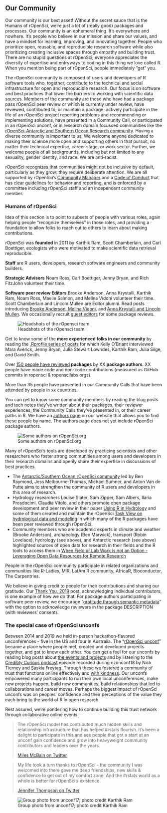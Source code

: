 ## Our Community {#community}


Our community is our best asset! Without the secret sauce that is the Humans of rOpenSci, we’re just a lot of (really good) packages and processes. Our community is an ephemeral thing. It’s everywhere and nowhere. It’s people who believe in our mission and share our values, and have a mindset for learning, improving, and innovating together. People who prioritize open, reusable, and reproducible research software while also prioritizing creating inclusive spaces through empathy and building trust. There are no stupid questions at rOpenSci; everyone appreciates the diversity of expertise and entryways to coding in this thing we love called R. When you mention being part of rOpenSci, people immediately “get” you. 

The rOpenSci community is composed of users and developers of R software tools who, together, contribute to the technical and social infrastructure for open and reproducible research. Our focus is on software and best practices that lower the barriers to working with scientific data sources. Members of the community are those who have had a package pass rOpenSci peer review or which is currently under review, have reviewed, contributed to, or maintain a package, actively participate in the life of an rOpenSci project reporting problems and recommending or implementing solutions, have presented in a Community Call, or participated in an rOpenSci unconf, or in research domain focussed communities like the [rOpenSci-Antarctic and Southern Ocean Research community](https://ropensci.org/blog/2018/11/13/antarctic/). Having a diverse community is important to us. We welcome anyone dedicated to making their science more open and supporting others in that pursuit, no matter their technical expertise, career stage, or work sector. Further,  we welcome people of all backgrounds, including but not limited to any sexuality, gender identity, and race. We are anti-racist. 

rOpenSci recognizes that communities might not be inclusive by default, particularly as they grow: they require deliberate attention. We are all supported by rOpenSci’s [Community Manager](https://ropensci.org/author/stefanie-butland/) and a [Code of Conduct](#conduct) that has clear guidelines for behavior and reporting, and is enforced by a committee including rOpenSci staff and an independent community member.


### Humans of rOpenSci {#humans}

Idea of this section is to point to subsets of people with various roles, again helping people “recognize themselves” in those roles, and providing a foundation to allow folks to reach out to others to learn about making contributions.

rOpenSci was **founded** in 2011 by Karthik Ram, Scott Chamberlain, and Carl Boettiger, ecologists who were motivated to make scientific data retrieval reproducible.

**Staff** are R users, developers, research software engineers and community builders.

**Strategic Advisors** Noam Ross, Carl Boettiger, Jenny Bryan, and Rich FitzJohn volunteer their time.

**Software peer review Editors** Brooke Anderson, Anna Krystalli, Karthik Ram, Noam Ross, Maelle Salmon, and Melina Vidoni volunteer their time. Scott Chamberlain and Lincoln Mullen are Editor alumni. Read posts introducing [Brooke Anderson, Melina Vidoni](https://ropensci.org/blog/2019/01/31/more_editors/), and [Anna Krystalli and Lincoln Mullen](https://ropensci.org/blog/2018/06/22/new_editors/). We occasionally recruit [guest editors](https://devguide.ropensci.org/softwarereviewintro.html#editors-and-reviewers) for some package reviews.

![Headshots of the rOpensci team](images/team-all.png "Headshots of the rOpensci team")

Get to know some of the **more experienced folks in our community** by reading the [.Rprofile series of posts](https://ropensci.org/tags/rprofile/) for which Kelly O’Briant interviewed Mara Averick, Jenny Bryan, Julia Stewart Lowndes, Karthik Ram, Julia Silge, and David Smith.

Over [150 people have reviewed](https://devguide.ropensci.org/softwarereviewintro.html#editors-and-reviewers) **packages** by XX **package authors**. XX people have made code and non-code contributions (measured as GitHub commits in ropensci & ropenscilabs orgs). 

More than 35 people have presented in our Community Calls that have been attended by people in xx countries. 

You can get to know some community members by reading the blog posts and tech notes they’ve written about their packages, their reviewer experiences, the Community Calls they’ve presented in, or their career paths in R. We have an [authors page](https://ropensci.org/author/) on our website that allows you to find these people by name. The authors page does not yet include rOpenSci package authors.

![Some authors on rOpenSci.org](images/authors_2020-08.png "Some authors on rOpenSci.org")

Many of rOpenSci’s tools are developed by practicing scientists and other researchers who foster strong communities among users and developers in their research domains and openly share their expertise in discussions of best practices. 

*   The [Antarctic/Southern Ocean rOpenSci community](https://ropensci.org/blog/2018/11/13/antarctic/) led by Ben Raymond, Jess Melbourne-Thomas, Michael Sumner, and Anton Van de Putte aims to strengthen the community of R users and developers in this area of research.
*   Hydrology researchers Louise Slater, Sam Zipper, Sam Albers, Ilaria Prosdocimi, Claudia Vitolo, and others promote open package development and peer review in their paper [Using R in Hydrology](https://doi.org/10.5194/hess-23-2939-2019) and some of them created and maintain the rOpenSci [Task View on hydrological data and modeling](https://github.com/ropensci/Hydrology/blob/master/README.md) in which many of the R packages have been peer reviewed through rOpenSci. 
*   Community members who are academic experts in climate and weather (Brooke Anderson), archaeology (Ben Marwick), transport (Robin Lovelace), hydrology (see above), and Antarctic research (see above) highlighted sources of open data for research in their fields and the R tools to access them in [When Field or Lab Work is not an Option - Leveraging Open Data Resources for Remote Research](https://ropensci.org/blog/2020/05/19/covid-19-open-data/)

People in the rOpenSci community participate in related organizations and communities like R-Ladies, MiR, LatAm R community, AfricaR, Bioconductor, The Carpentries.

We believe in giving credit to people for their contributions and sharing our gratitude. Our [Thank You, 2019](https://ropensci.org/blog/2019/12/23/thankyou/) post, acknowledging individual contributors, is one example of how we do that. For package authors participating in software peer review, we encourage “[gratitude through semantic metadata](https://ropensci.org/blog/2018/03/16/thanking-reviewers-in-metadata/)” with the option to acknowledge reviewers in the package DESCRIPTION (with reviewers’ consent).  

<!--
Try [https://allcontributors.org/](https://allcontributors.org/) used by [Stats Peer Review book: Contributors](https://ropenscilabs.github.io/statistical-software-peer-review/index.html#contributors), recommended by Mark Padgham. “Recognize All Contributors. Including those that don't push code”. 
-->



### The special case of rOpenSci unconfs {#unconfs}

Between 2014 and 2019 we held in-person hackathon-flavored unconferences - five in the US and four in Australia. The “[rOpenSci unconf](https://ropensci.org/blog/2017/06/02/unconf2017/)” became a place where people met, created and developed projects together, and got to know each other. You can get a feel for our unconfs by reading blog posts about [the events and projects](https://ropensci.org/tags/unconf/) and by listening to the [Credibly Curious podcast](https://soundcloud.com/crediblycurious/episode-6-oz-unconf) episode recorded during ozunconf18 by Nick Tierney and Saskia Freytag. Through these we fostered a community of trust that functions online effectively and [with kindness](https://blogs.scientificamerican.com/observations/open-software-means-kinder-science/). Our unconfs empowered many participants to run their own local unconferences, make new projects happen, build new communities, build relationships that led to collaborations and career moves. Perhaps the biggest impact of rOpenSci unconfs was on peoples’ confidence and their perceptions of the value they each bring to the world of R in open research.

Rest assured, we’re pondering how to continue building this trust network through collaborative online events.

> The rOpenSci model has contributed much hidden skills and relationship infrastructure that has helped #rstats flourish. It's been a delight to participate in this and see people that got a start at an unconf gain confidence and grow into heavyweight community contributors and leaders over the years.
>
> [Miles McBain on Twitter](twitter.com/MilesMcBain/status/1232458838307065858)

> My life took a turn thanks to rOpenSci - the community I was welcomed into there gave me deep friendships, new skills & confidence to get out of my comfort zone. And the #rstats world as a whole is better for rOpenSci’s existence.
> 
> [Jennifer Thompson on Twitter](https://twitter.com/jent103/status/1232460524031545344)

![Group photo from unconf17; photo credit Karthik Ram](images/unconf17_wide.jpg "Group photo from unconf17; photo credit Karthik Ram")